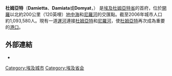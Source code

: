 {{Infobox settlement
<!-- See the Table at Infobox Settlement for all fields and descriptions of usage -->
<!-- Basic info  -------------- -->
| name          =杜姆亞特
| other_name             =
| native_name            =  <!-- for cities whose native name is not in English -->
| nickname               =
| settlement_type        =
| motto                  =
<!-- images and maps  --------- -->
| image_skyline          = {{Photomontage
| photo1a = كوبري دمياط التاريخي.jpg
| photo2a = DumyatMaeiniMosqueEntrance.jpg
| photo2b = مسجد البحر منارة عروس الدلتا دمياط.jpg
| photo2c = قبة المسجد المعينى الاثرى بدمياط.jpg
| photo3a = مهنه صيد الاسمالك (Fishing).jpg
| size = 275
| spacing = 2
| color = transparent
| border = 0
}}
| imagesize              =300px
| image_caption          = 
| image_flag             =
| flag_size              =
| image_seal             =
| seal_size              =
| image_shield           =
| shield_size            =
| image_map              =
| mapsize                =
| map_caption            =
| pushpin_map            = Egypt<!-- the name of a location map as per http://en.wikipedia.org/wiki/Template:Location_map -->
| pushpin_label_position =bottom
| pushpin_mapsize        =300
| pushpin_map_caption    =杜姆亞特
<!-- Location ---------------- -->
| subdivision_type       = 國家
| subdivision_name       = {{flag|Egypt}}
| subdivision_type1      = 省
| subdivision_name1      = [[杜姆亞特省|杜姆亞特省]]
| subdivision_type2      =
| subdivision_name2      =
| subdivision_type3      =
| subdivision_name3      =
| <!-- Politics --------------- -->
| government_footnotes   =
| government_type        =
| leader_title           =
| leader_name            =
| leader_title1          =  <!-- for places with, say, both a mayor and a city manager -->
| leader_name1           =
| established_title      =  <!-- Settled -->
| established_date       =
<!-- Area    ------------------- -->
| area_magnitude         =
| unit_pref                =Imperial <!-- Enter: Imperial, if Imperial (metric) is desired -->
| area_footnotes           =
| area_total_km2           = <!-- ALL fields dealing with a measurements are subject to automatic unit conversion -->
| area_land_km2            = <!-- See table @ Template:Infobox Settlement for details on automatic unit conversion -->
<!-- Population   --------------------- -->
| population_as_of               =
| population_footnotes           =
| population_note                =
| population_total               =
| population_density_km2         =
| population_density_sq_mi       =
| population_metro               =
| population_density_metro_km2   =
| population_density_metro_sq_mi =
| population_blank1_title        =Ethnicities
| population_blank1              =
| population_density_blank1_km2 =
| population_density_blank1_sq_mi =
<!-- General information  ------------- -->
| timezone               =[[埃及標準時間|埃及標準時間]]
| utc_offset             = +2
| timezone_DST           = +3
| utc_offset_DST         =
| latd=31|latm=25|lats=|latNS=N
| longd=31|longm=49|longs=|longEW=E
| elevation_footnotes    =  <!-- for references: use <ref> </ref> tags -->
| elevation_m            =
| elevation_ft           =
<!-- Area/postal codes & others ------ -->
| postal_code_type       =  <!-- enter ZIP code, Postcode, Post code, Postal code... -->
| postal_code            =
| area_code              =
| blank_name             =
| blank_info             =
| blank1_name            =
| blank1_info            =
| website                =
| footnotes              =
}}

'''杜姆亞特'''（'''Damietta'''、'''Damiata'''或'''Domyat'''，{{lang-ar|دمياط}}） 是[[埃及|埃及]][[杜姆亞特省|杜姆亞特省]]的首府，位於[[開羅|開羅]]以北約200公里（120英哩）[[地中海|地中海]]和[[尼羅河|尼羅河]]的交匯點。截至2006年城市人口約1,093,580人。現有一道[[運河|運河]]連接[[杜姆亞特|杜姆亞特]]和[[尼羅河|尼羅河]]，使[[杜姆亞特|杜姆亞特]]再次成為重要的[[港口|港口]]。

==外部連結==

* {{cite web|url=http://www.fallingrain.com/world/EG/20/Dumyat.html|title=Geographical information on Dumyat, Egypt|accessdate=2008-03-22|author=Falling Rain Genomics, Inc|archive-date=2020-11-19|archive-url=https://web.archive.org/web/20201119152702/http://www.fallingrain.com/world/EG/20/Dumyat.html|dead-url=no}}

{{coord|31|25|N|31|49|E|region:EG_type:city|display=title}}

{{DEFAULTSORT: Damietta}}
[[Category:埃及城市|Category:埃及城市]]
[[Category:埃及省会|Category:埃及省会]]